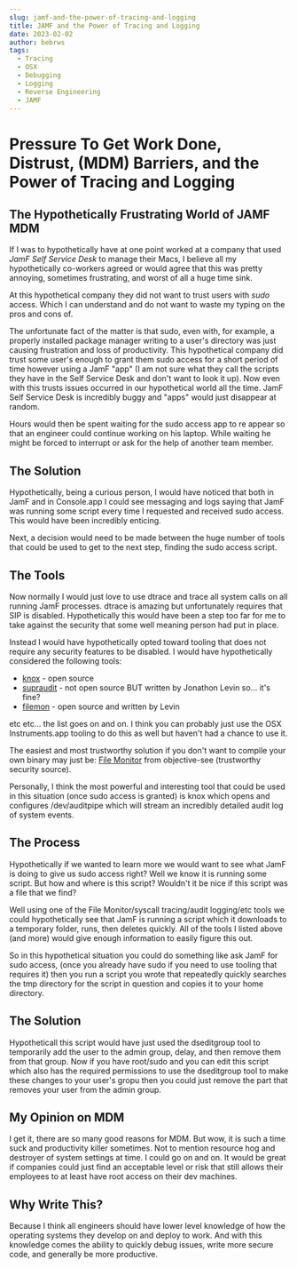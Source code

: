 ```yaml
---
slug: jamf-and-the-power-of-tracing-and-logging
title: JAMF and the Power of Tracing and Logging
date: 2023-02-02
author: bebrws
tags:
  - Tracing
  - OSX
  - Debugging
  - Logging
  - Reverse Engineering
  - JAMF
---
```

# Pressure To Get Work Done, Distrust, (MDM) Barriers, and the Power of Tracing and Logging

## The Hypothetically Frustrating World of JAMF MDM

If I was to hypothetically have at one point worked at a company that used *JamF Self Service Desk* to manage their Macs, I believe all my hypothetically co-workers agreed or would agree that this was pretty annoying, sometimes frustrating, and worst of all a huge time sink.

At this hypothetical company they did not want to trust users with *sudo* access. Which I can understand and do not want to waste my typing on the pros and cons of.

The unfortunate fact of the matter is that sudo, even with, for example, a properly installed package manager writing to a user's directory was just causing frustration and loss of productivity. This hypothetical company did trust some user's enough to grant them sudo access for a short period of time however using a JamF "app" (I am not sure what they call the scripts they have in the Self Service Desk and don't want to look it up). Now even with this trusts issues occurred in our hypothetical world all the time. JamF Self Service Desk is incredibly buggy and "apps" would just disappear at random.

Hours would then be spent waiting for the sudo access app to re appear so that an engineer could continue working on his laptop. While waiting he might be forced to interrupt or ask for the help of another team member.

## The Solution

Hypothetically, being a curious person, I would have noticed that both in JamF and in Console.app I could see messaging and logs saying that JamF was running some script every time I requested and received sudo access. This would have been incredibly enticing.

Next, a decision  would need to be made between the huge number of tools that could be used to get to the next step, finding the sudo access script.

## The Tools

Now normally I would just love to use dtrace and trace all system calls on all running JamF processes. dtrace is amazing but unfortunately requires that SIP is disabled. Hypothetically this would have been a step too far for me to take against the security that some well meaning person had put in place.

Instead I would have hypothetically opted toward tooling that does not require any security features to be disabled. I would have hypothetically considered the following tools:

* [knox](https://github.com/kastiglione/knox) - open source
* [supraudit](http://newosxbook.com/tools/supraudit.html) - not open source BUT written by Jonathon Levin so... it's fine?
* [filemon](http://www.newosxbook.com/src.jl?tree=listings&file=3-filemon.c) - open source and written by Levin 

etc etc... the list goes on and on. I think you can probably just use the OSX Instruments.app tooling to do this as well but haven't had a chance to use it.

The easiest and most trustworthy solution if you don't want to compile your own binary may just be:
[File Monitor](https://objective-see.org/products/utilities.html#FileMonitor) from objective-see (trustworthy security source).

Personally, I think the most powerful and interesting tool that could be used in this situation (once sudo access is granted) is knox which opens and configures /dev/auditpipe which will stream an incredibly detailed audit log of system events.

## The Process

Hypothetically if we wanted to learn more we would want to see what JamF is doing to give us sudo access right? Well we know it is running some script. But how and where is this script? Wouldn't it be nice if this script was a file that we find? 

Well using one of the File Monitor/syscall tracing/audit logging/etc tools we could hypothetically see that JamF is running a script which it downloads to a temporary folder, runs, then deletes quickly. All of the tools I listed above (and more) would give enough information to easily figure this out.

So in this hypothetical situation you could do something like ask JamF for sudo access, (once you already have sudo if you need to use tooling that requires it) then you run a script you wrote that repeatedly quickly searches the tmp directory for the script in question and copies it to your home directory.

## The Solution
Hypotheticall this script would have just used the dseditgroup tool to temporarily add the user to the admin group, delay, and then remove them from that group. Now if you have root/sudo and you can edit this script which also has the required permissions to use the dseditgroup tool to make these changes to your user's gropu then you could just remove the part that removes your user from the admin group.

## My Opinion on MDM

I get it, there are so many good reasons for MDM. But wow, it is such a time suck and productivity killer sometimes. Not to mention resource hog and destroyer of system settings at time. I could go on and on. It would be great if companies could just find an acceptable level or risk that still allows their employees to at least have root access on their dev machines.

## Why Write This?

Because I think all engineers should have lower level knowledge of how the operating systems they develop on and deploy to work. And with this knowledge comes the ability to quickly debug issues, write more secure code, and generally be more productive.